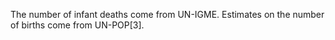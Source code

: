 
The number of infant deaths come from UN-IGME. Estimates on the number of births come from UN-POP[3].